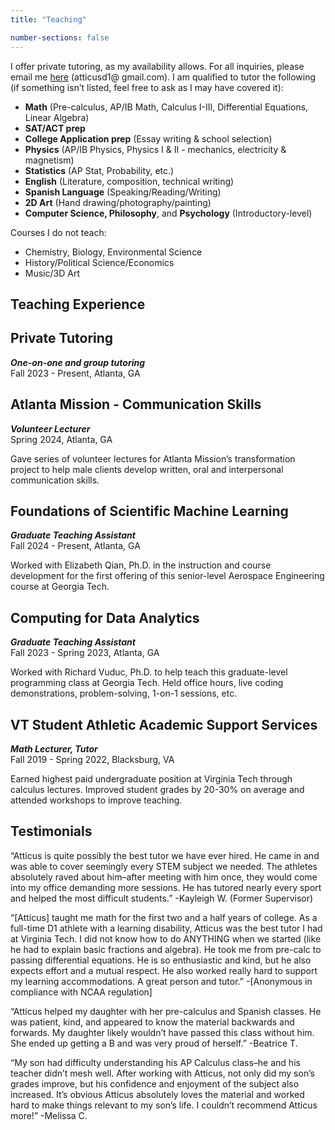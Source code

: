 ```yaml
---
title: "Teaching"

number-sections: false
---
```


I offer private tutoring, as my availability allows. For all inquiries, please email me
[here](mailto:atticusd1@gmail.com){.external target="_blank"} (atticusd1@ gmail.com). I am qualified to tutor the following (if something isn't listed, feel free to ask as I may have covered it): 


* **Math** (Pre-calculus, AP/IB Math, Calculus I-III, Differential Equations, Linear Algebra) 
* **SAT/ACT prep**
* **College Application prep** (Essay writing & school selection) 
* **Physics** (AP/IB Physics, Physics I & II - mechanics, electricity & magnetism) 
* **Statistics** (AP Stat, Probability, etc.) 
* **English** (Literature, composition, technical writing) 
* **Spanish Language** (Speaking/Reading/Writing) 
* **2D Art** (Hand drawing/photography/painting)
* **Computer Science, Philosophy**, and **Psychology** (Introductory-level)


Courses I do not teach: 

* Chemistry, Biology, Environmental Science
* History/Political Science/Economics
* Music/3D Art

## Teaching Experience 

:::{.callout-tip collapse="false" appearance="minimal"}
## Private Tutoring <br> 
***One-on-one and group tutoring*** <br>
Fall 2023 - Present, Atlanta, GA
:::


:::{.callout-tip collapse="false" appearance="minimal"}
## Atlanta Mission - Communication Skills <br> 
***Volunteer Lecturer*** <br>
Spring 2024, Atlanta, GA

Gave series of volunteer lectures for Atlanta Mission's transformation project to help male clients develop written, oral and interpersonal communication skills. 
:::

:::{.callout-tip collapse="false" appearance="minimal"}
## Foundations of Scientific Machine Learning <br> 
***Graduate Teaching Assistant*** <br>
Fall 2024 - Present, Atlanta, GA

Worked with Elizabeth Qian, Ph.D. in the instruction and course development for the first offering of this senior-level Aerospace Engineering course at Georgia Tech. 
:::

:::{.callout-tip collapse="false" appearance="minimal"}
## Computing for Data Analytics <br> 
***Graduate Teaching Assistant*** <br>
Fall 2023 - Spring 2023, Atlanta, GA

Worked with Richard Vuduc, Ph.D. to help teach this graduate-level programming class at Georgia Tech. Held office hours, live coding demonstrations, problem-solving, 1-on-1 sessions, etc. 
:::

:::{.callout-tip collapse="false" appearance="minimal"}
## VT Student Athletic Academic Support Services <br> 
***Math Lecturer, Tutor*** <br>
Fall 2019 - Spring 2022, Blacksburg, VA

Earned highest paid undergraduate position at Virginia Tech through calculus lectures. Improved student grades by 20-30% on average and attended workshops to improve teaching. 
:::

## Testimonials 

:::{.callout-warning collapse="false" appearance="minimal"}

"Atticus is quite possibly the best tutor we have ever hired. He came in and was able to cover seemingly every STEM subject we needed. The athletes absolutely raved about him--after meeting with him once, they would come into my office demanding more sessions. He has tutored nearly every sport and helped the most difficult students." -Kayleigh W. (Former Supervisor)

:::

:::{.callout-warning collapse="false" appearance="minimal"}

"[Atticus] taught me math for the first two and a half years of college. As a full-time D1 athlete with a learning disability, Atticus was the best tutor I had at Virginia Tech. I did not know how to do ANYTHING when we started (like he had to explain basic fractions and algebra). He took me from pre-calc to passing differential equations. He is so enthusiastic and kind, but he also expects effort and a mutual respect. He also worked really hard to support my learning accommodations. A great person and tutor." -[Anonymous in compliance with NCAA regulation]
:::

:::{.callout-warning collapse="false" appearance="minimal"}

"Atticus helped my daughter with her pre-calculus and Spanish classes. He was patient, kind, and appeared to know the material backwards and forwards. My daughter likely wouldn't have passed this class without him. She ended up getting a B and was very proud of herself." -Beatrice T. 
:::

:::{.callout-warning collapse="false" appearance="minimal"}

"My son had difficulty understanding his AP Calculus class--he and his teacher didn't mesh well. After working with Atticus, not only did my son's grades improve, but his confidence and enjoyment of the subject also increased. It's obvious Atticus absolutely loves the material and worked hard to make things relevant to my son's life. I couldn’t recommend Atticus more!" -Melissa C. 

:::


